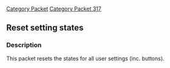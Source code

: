 [[Category Packet]]
[[Category Packet 317]]
{{packet|name=Reset setting states|description=Resets the states for all settings.|opcode=68|type=Fixed|length=0|revision=317}}
== Reset setting states ==

=== Description ===

This packet resets the states for all user settings (inc. buttons).